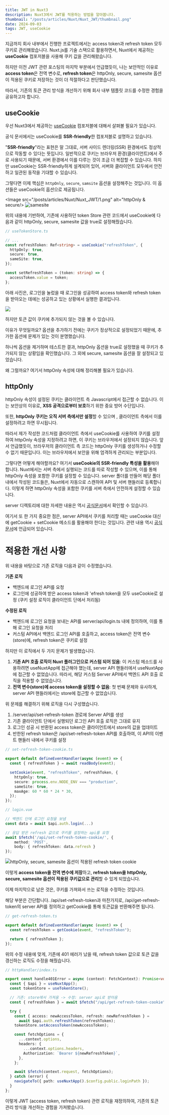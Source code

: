 ```yaml
---
title: JWT in Nuxt3
description: Nuxt3에서 JWT를 적용하는 방법을 알아봅니다.
thumbnail: "/posts/articles/Nuxt/Nuxt_JWT/thumbnail.png"
date: 2024-09-03
tags: JWT, useCookie
---
```


지금까지 회사 내부에서 진행한 프로젝트에서는 access token과 refresh token 모두 쿠키로 관리해왔습니다. Nuxt.js를 기술 스택으로 활용하면서, Nuxt에서 제공하는 **useCookie** 컴포저블을 사용해 쿠키 값을 관리해왔습니다.

하지만 이전 JWT 관련 포스팅의 마지막 부분에서 언급했듯이, 나는 보안적인 이유로 **access token**은 전역 변수로, **refresh token**은 httpOnly, secure, samesite 옵션이 적용된 쿠키로 저장하는 것이 더 적절하다고 판단했습니다.

따라서, 기존의 토큰 관리 방식을 개선하기 위해 회사 내부 템플릿 코드를 수정한 경험을 공유하고자 합니다.

## useCookie

우선 Nuxt3에서 제공하는 [useCookie](https://nuxt.com/docs/api/composables/use-cookie) 컴포저블에 대해서 살펴볼 필요가 있습니다.

공식 문서에서는 useCookie를 **SSR-friendly**한 컴포저블로 설명하고 있습니다.

"**SSR-friendly**"라는 표현은 말 그대로, 서버 사이드 렌더링(SSR) 환경에서도 정상적으로 작동할 수 있다는 뜻입니다. 일반적으로 쿠키는 브라우저 환경(클라이언트)에서 주로 사용되기 때문에, 서버 환경에서 이를 다루는 것이 조금 더 복잡할 수 있습니다. 하지만 useCookie는 SSR-friendly하게 설계되어 있어, 서버와 클라이언트 모두에서 안전하고 일관된 동작을 기대할 수 있습니다.

그렇다면 이제 핵심은 `httpOnly`, `secure`, `samsite` 옵션을 설정해주는 것입니다. 이 옵션들은 useCookie의 옵션으로 제공됩니다.

<Image src="/posts/articles/Nuxt/Nuxt_JWT/1.png" alt="httpOnly & secure/>
<Image src="/posts/articles/Nuxt/Nuxt_JWT/2.png" alt="samesite"/>

위의 내용에 기반하여, 기존에 사용하던 token Store 관련 코드에서 useCookie에 다음과 같이 httpOnly, secure, samesite 값을 true로 설정해줬습니다.

```ts
// useTokenStore.ts

// ...
const refreshToken: Ref<string> = useCookie("refreshToken", {
  httpOnly: true,
  secure: true,
  sameSite: true,
});

const setRefreshToken = (token: string) => {
  accessToken.value = token;
};
```

아래 사진은, 로그인을 눌렀을 때 로그인을 성공하여 access token와 refresh token을 받아오는 데에는 성공하고 있는 상황에서 실행한 결과입니다.

<Image src="/posts/articles/Nuxt/Nuxt_JWT/3.png" />

하지만 토큰 값이 쿠키에 추가되지 않는 것을 볼 수 있습니다.

이유가 무엇일까요? 옵션을 추가하기 전에는 쿠키가 정상적으로 설정되었기 때문에, 추가한 옵션에 문제가 있는 것이 분명했습니다.

하나씩 옵션을 제거하며 테스트한 결과, httpOnly 옵션을 true로 설정했을 때 쿠키가 추가되지 않는 상황임을 확인했습니다. 그 외에 secure, samesite 옵션을 잘 설정되고 있었습니다.

왜 그럴까요? 여기서 httpOnly 속성에 대해 정리해볼 필요가 있습니다.

## httpOnly

httpOnly 속성이 설정된 쿠키는 클라이언트 측 Javascript에서 접근할 수 없습니다. 이는 보안상의 이유로, **XSS 공격으로부터 보호**하기 위한 중요 방어 수단입니다.

또한, **httpOnly 쿠키는 오직 서버 측에서만 설정**할 수 있으며 , 클라이언트 측에서 이를 설정하려고 하면 무시됩니다.

따라서 제가 작성한 코드처럼 클라이언트 측에서 useCookie를 사용하여 쿠키를 설정하여 httpOnly 속성을 지정하려고 하면, 이 쿠키는 브라우저에서 설정되지 않습니다. 앞서 언급했듯이, 브라우저의 클라이언트 측 코드는 httpOnly 쿠키를 생성하거나 수정할 수 없기 때문입니다. 이는 브라우저에서 보안을 위해 엄격하게 관리되는 부분입니다.

그렇다면 어떻게 해야할까요? 여기서 **useCookie의 SSR-friendly 특성을 활용**해야 합니다. Nuxt에서는 서버 측에서 실행되는 코드를 따로 작성할 수 있으며, 이를 통해 httpOnly 속성을 포함한 쿠키를 설정할 수 있습니다. server 폴더를 만들어 해당 폴더 내에서 작성된 코드들은, Nuxt에서 자동으로 스캔하여 API 및 서버 핸들러로 등록합니다. 이렇게 하면 httpOnly 속성을 포함한 쿠키를 서버 측에서 안전하게 설정할 수 있습니다.

server 디렉토리에 대한 자세한 내용은 역시 [공식문서](https://nuxt.com/docs/guide/directory-structure/server)에서 확인할 수 있습니다.

여기서 또 한 가지 중요한 점은, server API에서 쿠키를 처리할 때는 useCookie 대신에 getCookie + setCookie 메소드를 활용해야 한다는 것입니다. 관련 내용 역시 [공식 문서](https://nuxt.com/docs/api/composables/use-cookie#cookies-in-api-routes)에 언급되어 있습니다.

# 적용한 개선 사항

위 내용을 바탕으로 기존 로직을 다음과 같이 수정했습니다.

**기존 로직**

- 백엔드에 로그인 API를 요청
- 로그인에 성공하여 받은 access token과 'efresh token을 모두 useCookie로 설정 (쿠키 설정 로직이 클라이언트 단에서 처리됨)

**수정된 로직**

- 백엔드에 로그인 요청을 보내는 API를 server/api/login.ts 내에 정의하여, 이를 통해 로그인 요청을 처리
- 커스텀 API에서 백엔드 로그인 API를 호출하고, access token은 전역 변수(store)에, refresh token은 쿠키로 설정

하지만 이 로직에서 두 가지 문제가 발생했습니다.

1. **기존 API 호출 로직이 Nuxt 플러그인으로 커스텀 되어 있음**: 이 커스텀 메소드를 사용하려면 useNuxtApp에 접근해야 했는데, server API 핸들러에서 useNuxtApp에 접근할 수 없었습니다. 따라서, 해당 커스텀 Server API에서 백엔드 API 호출 로직을 적용할 수 없었습니다.
2. **전역 변수(store)에 access token을 설정할 수 없음**: 첫 번째 문제와 유사하게, server API 핸들러에서는 store에 접근할 수 없었습니다.

위 문제를 해결하기 위해 로직을 다시 구성했습니다.

1. /server/api/set-refresh-token 경로에 Server API를 생성
2. 기존 클라이언트 단에서 실행되던 로그인 API 호출 로직은 그대로 유지
3. 로그인 성공 시 반환된 access token은 클라이언트에서 store의 값을 업데이트
4. 반한된 refresh token은 /api/set-refresh-token API를 호출하여, 이 API의 이벤트 핸들러 내에서 쿠키를 설정

```ts
// set-refresh-token-cookie.ts

export default defineEventHandler(async (event) => {
  const { refreshToken } = await readBody(event);

  setCookie(event, "refreshToken", refreshToken, {
    httpOnly: true,
    secure: process.env.NODE_ENV === "production",
    sameSite: true,
    maxAge: 60 * 60 * 24 * 30,
  });
});
```

```ts
// login.vue

// 백엔드 단에 로그인 요청을 보냄
const data = await $api.auth.login(...)

// 응답 받은 refresh 값으로 쿠키를 설정하는 api를 요청
await $fetch('/api/set-refresh-token-cookie/', {
    method: 'POST',
    body: { refreshToken: data.refresh }
});
```

<Image
  alt="httpOnly, secure, samesite 옵션이 적용된 refresh token cookie"
  src="/posts/articles/Nuxt/Nuxt_JWT/4.png"
/>

이렇게 **access token을 전역 변수에 저장**하고, **refresh token을 httpOnly, secure, samesite 옵션이 적용된 쿠키값으로 관리**할 수 있게 되었습니다.

이제 마지막으로 남은 것은, 쿠키를 가져와서 쓰는 로직을 수정하는 것입니다.

해당 부분은 간단합니다. /api/set-refresh-token과 마찬가지로, /api/get-refresh-token의 server API를 정의하고 getCookie를 통해 토큰값을 반환해주면 됩니다.

```ts
// get-refresh-token.ts

export default defineEventHandler(async (event) => {
  const refreshToken = getCookie(event, "refreshToken");

  return { refreshToken };
});
```

위의 수정 내용에 맞게, 기존에 401 에러가 났을 때, refresh token 값으로 토큰 값을 갱신하는 로직도 수정을 해줬습니다.

```ts
// httpHandler/index.ts

export const handle401Error = async (context: FetchContext): Promise<void> => {
  const { $api } = useNuxtApp();
  const tokenStore = useTokenStore();

  // 기존: store에서 가져옴 -> 수정: server api로 받아옴
  const { refreshToken } = await $fetch("/api/get-refresh-token-cookie");

  try {
    const { access: newAccessToken, refresh: newRefreshToken } =
      await $api.auth.refreshToken(refreshToken);
    tokenStore.setAccessToken(newAccessToken);

    const fetchOptions = {
      ...context.options,
      headers: {
        ...context.options.headers,
        Authorization: `Bearer ${newRefreshToken}`,
      },
    };

    await $fetch(context.request, fetchOptions);
  } catch (error) {
    navigateTo({ path: useNuxtApp().$config.public.loginPath });
  }
};
```

이렇게 JWT (access token, refresh token) 관련 로직을 재정의하여, 기존의 토큰 관리 방식을 개선하는 경험을 가져봤습니다.
